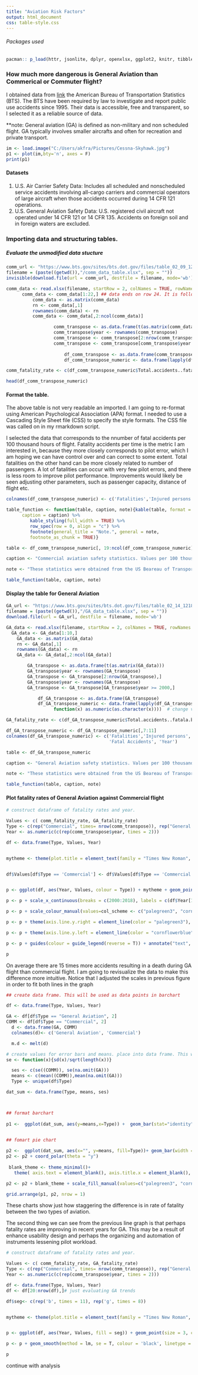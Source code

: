 ```yaml
---
title: "Aviation Risk Factors"
output: html_document
css: table-style.css
---
```

###### Packages used
```r
pacman:: p_load(httr, jsonlite, dplyr, openxlsx, ggplot2, knitr, tibble, gt, tidyverse, glue, formattable, kableExtra, imager, reshape2, gridExtra)
```

### How much more dangerous is General Aviation than Commerical or Commuter flight?  
I obtained data from [link](https://www.bts.gov/content/us-general-aviationa-safety-data) the American Bureau of Transportation Statistics (BTS). The BTS have been required by law to investigate and report public use accidents since 1995. Their data is accessible, free and transparent, so I selected it as a reliable source of data. 

**note: General aviation (GA) is defined as non-military and non scheduled flight. GA typically involves smaller aircrafts and often for recreation and private transport.

```r
im <- load.image("C:/Users/akfra/Pictures/Cessna-Skyhawk.jpg")
p1 <- plot(im,bty='n', axes = F) 
print(p1)
```



#### Datasets
1) U.S. Air Carrier Safety Data: Includes all scheduled and nonscheduled service accidents involving all-cargo carriers and commercial operators of large aircraft when those accidents occurred during 14 CFR 121 operations. 
2) U.S. General Aviation Safety Data: U.S. registered civil aircraft not operated under 14 CFR 121 or 14 CFR 135. Accidents on foreign soil and in foreign waters are excluded.


### Importing data and structuring tables.

##### Evaluate the unmodified data stucture
```r
comm_url <- "https://www.bts.gov/sites/bts.dot.gov/files/table_02_09_121819.xlsx" 
filename = (paste((getwd()),"/comm_data_table.xlsx", sep = ""))
invisible(download.file(url = comm_url, destfile = filename, mode='wb'))

comm_data <- read.xlsx(filename, startRow = 2, colNames = TRUE, rowNames = FALSE) 
      comm_data <- comm_data[1:22,] ## data ends on row 24. It is followed by paragprahs of annotations
          comm_data <- as.matrix(comm_data)
          rn <- comm_data[,1]
          rownames(comm_data) <- rn
          comm_data <- comm_data[,2:ncol(comm_data)]

                  comm_transpose <- as.data.frame(t(as.matrix(comm_data)))
                  comm_transpose$year <- rownames(comm_transpose)
                  comm_transpose <- comm_transpose[2:nrow(comm_transpose),]
                  comm_transpose <- comm_transpose[comm_transpose$year >= 2000,]
                  
                      df_comm_transpose <- as.data.frame(comm_transpose)
                      df_comm_transpose_numeric <- data.frame(lapply(df_comm_transpose, function(x) as.numeric(as.character(x)))) # change variables from factors to numeric

comm_fatality_rate <- c(df_comm_transpose_numeric$Total.accidents..fatal.2)

head(df_comm_transpose_numeric)

```

#### Format the table. 
The above table is not very readable an imported. I am going to re-format using American Psychological Association (APA) format. I needed to use a Cascading Style Sheet file (CSS) to specify the style formats. The CSS file was called on in my rmarkdown script.

I selected the data that corresponds to the nnumber of fatal accidents per 100 thousand hours of flight. Fatality accidents per time is the metric I am interested in, because they more closely corresponds to pilot error, which I am hoping we can have control over and can correct to some extent. Total fatalities on the other hand can be more closely related to number of passengers. A lot of fatalities can occur with very few pilot errors, and there is less room to improve pilot performance. Improvements would likely be seen adjusting other parameters, such as passenger capacity, distance of flight etc.   
```r

colnames(df_comm_transpose_numeric) <- c('Fatalities','Injured persons', 'Accidents', 'Fatal Accidents', 'Aircraft miles(mill)','Rate/mill miles', 'Fatalities','Injured persons', 'Accidents', 'Fatal Accidents','Aircraft Departures','rates 1000', 'Fatalities','Injured persons', 'Accidents','Fatal Accidents', 'Flight hours', 'Rates per 100 hours', 'Fatalities','Injured persons','Accidents', 'Fatal Accidents', 'Year' )

table_function <- function(table, caption, note){kable(table, format = "html",col.names = colnames(table), align = c(rep("c", times = ncol(table))),
      caption = caption) %>%
         kable_styling(full_width = TRUE) %>%
         row_spec(row = 0, align = "c") %>%
         footnote(general_title = "Note.", general = note,
         footnote_as_chunk = TRUE)}

table <- df_comm_transpose_numeric[, 19:ncol(df_comm_transpose_numeric)] # these columns are variables that correspond to rates per 100 thousand hours of flight. 

caption <- "Commercial aviation safety statistics. Values per 100 thousand hours of flight"

note <- "These statistics were obtained from the US Beareau of Transportation Statistics"

table_function(table, caption, note)

```


#### Display the table for General Aviation

```r
GA_url <- "https://www.bts.gov/sites/bts.dot.gov/files/table_02_14_121819.xlsx" ## downloading commercial accident data from Bureau of Transportation Statistics (US)
filename = (paste((getwd()),"/GA_data_table.xlsx", sep = ""))
download.file(url = GA_url, destfile = filename, mode='wb')

GA_data <- read.xlsx(filename, startRow = 2, colNames = TRUE, rowNames = FALSE)
  GA_data <- GA_data[1:10,]
    GA_data <- as.matrix(GA_data)
    rn <- GA_data[,1]
    rownames(GA_data) <- rn
    GA_data <- GA_data[,2:ncol(GA_data)]

        GA_transpose <- as.data.frame(t(as.matrix(GA_data)))
        GA_transpose$year <- rownames(GA_transpose)
        GA_transpose <- GA_transpose[2:nrow(GA_transpose),]
        GA_transpose$year <- rownames(GA_transpose)
        GA_transpose <- GA_transpose[GA_transpose$year >= 2000,]

            df_GA_transpose <- as.data.frame(GA_transpose)
            df_GA_transpose_numeric <- data.frame(lapply(df_GA_transpose, 
                  function(x) as.numeric(as.character(x))))  # change variables from factors to numeric

GA_fatality_rate <- c(df_GA_transpose_numeric$Total.accidents..fatala.b) 
```

```r
df_GA_transpose_numeric <- df_GA_transpose_numeric[,7:11]
colnames(df_GA_transpose_numeric) <- c('Fatalities','Injured persons','Accidents', 
                                       'Fatal Accidents', 'Year')

table <- df_GA_transpose_numeric

caption <- "General Aviation safety statistics. Values per 100 thousand hours of flight"

note <- "These statistics were obtained from the US Beareau of Transportation Statistics"

table_function(table, caption, note)

```


#### Plot fatality rates of General Aviation against Commercial flight 
```r

# construct dataframe of fatality rates and year.

Values <- c( comm_fatality_rate, GA_fatality_rate)
Type <- c(rep("Commercial", times= nrow(comm_transpose)), rep("General Aviation", times = nrow(comm_transpose)))
Year <- as.numeric(c(rep(comm_transpose$year, times = 2)))

df <- data.frame(Type, Values, Year)


mytheme <- theme(plot.title = element_text(family = "Times New Roman", size = (16)), legend.title = element_blank(), legend.text = element_text(face = "italic", colour="steelblue4",family = "Times New Roman", size = (12)), axis.title = element_text(family = "Times New Roman", size = (13), colour = "steelblue4" ), axis.text = element_text(family = "Times New Roman", colour = "cornflowerblue", size = (10), margin = margin(t = 0, r = 0, b = 40, l = 40)))


df$Values[df$Type == 'Commercial'] <- df$Values[df$Type == 'Commercial'] * 20 # modifying for double y axis plot. The y scale is divided by 20 in plot.


p <- ggplot(df, aes(Year, Values, colour = Type)) + mytheme + geom_point(size = 3) + geom_line() + ylab('Fatal Accident Rate GA') + xlab ('Year') + labs(title = "Fatal Accidents per 100 Thousand Flight Hours(US)")  

p <- p + scale_x_continuous(breaks = c(2000:2018), labels = c(df$Year[1:19])) + scale_y_continuous(breaks = seq(0, 1.5, by = 0.25), sec.axis = sec_axis(~./20, name = "Fatality Rate Commerical")) 

p <- p + scale_colour_manual(values=col_scheme <- c("palegreen3", "cornflowerblue"))  

p <- p + theme(axis.line.y.right = element_line(color = "palegreen3"), axis.ticks.y.right = element_line(color = "palegreen3"), axis.text.y.right = element_text(color = "palegreen3"), axis.title.y.right = element_text(color = "palegreen3"))

p <- p + theme(axis.line.y.left = element_line(color = "cornflowerblue"), axis.ticks.y.left = element_line(color = "cornflowerblue"), axis.text.y.left = element_text(color = "cornflowerblue"), axis.title.y.left = element_text(color = "cornflowerblue"))

p <- p + guides(colour = guide_legend(reverse = T)) + annotate("text", x = 2008, y = 0.8, label = "Mean GA: 1.2 /n /t Mean Commercial: .008", colour = "steelblue4")

p
```


On average there are 15 times more accidents resulting in a death during GA flight than commercial flight. I am going to revisualize the data to make this difference more intuitive. Notice that I adjusted the scales in previous figure in order to fit both lines in the graph 


```r
## create data frame. This will be used as data points in barchart

df <- data.frame(Type, Values, Year)

GA <- df[df$Type == "General Aviation", 2]
COMM <- df[df$Type == "Commercial", 2]
  d <- data.frame(GA, COMM)
  colnames(d)<- c('General Aviation', 'Commercial')

  m.d <- melt(d)  

# create values for error bars and means. place into data frame. This will give the size of barchart and the length of error bars  
se <- function(x){sd(x)/sqrt(length(x))}

  ses <- c(se((COMM)), se(na.omit(GA)))
  means <- c(mean((COMM)),mean(na.omit(GA)))
  Type <- unique(df$Type)

dat_sum <- data.frame(Type, means, ses)



## format barchart
 
p1 <-  ggplot(dat_sum, aes(y=means,x=Type)) +  geom_bar(stat="identity",width=0.4, colour = c("palegreen3", "blue"), fill=c("palegreen3", "cornflowerblue")) + scale_fill_manual(values=c("palegreen3", "cornflowerblue")) + geom_errorbar(stat="identity",width=0.2, ymin=means-ses,ymax=means+ses, size = 1.5) + theme_classic() + geom_point(data = m.d, aes(variable, value), position = "jitter") + labs(title = "Yearly Rates per Aviation Type", caption = "*Note: error bars are standard errors") + ylab("Fatality Rate: Fatal Accident / 100,000 Flight Hours") + theme(axis.text=element_text(size=12), axis.title.x = element_blank())
 

## fomart pie chart

p2 <-  ggplot(dat_sum, aes(x="", y=means, fill=Type))+ geom_bar(width = 1, stat = "identity")
p2 <- p2 + coord_polar(theta = "y") 
  
 blank_theme <- theme_minimal()+
   theme( axis.text = element_blank(), axis.title.x = element_blank(), axis.title.y = element_blank(), panel.border = element_blank(), panel.grid=element_blank(), axis.ticks = element_blank(), plot.title=element_text(size=14, face="bold"))

p2 <- p2 + blank_theme + scale_fill_manual(values=c("palegreen3", "cornflowerblue"))

grid.arrange(p1, p2, nrow = 1)

```   

 These charts show just how staggering the difference is in rate of fatality between the two types of aviation. 

 The second thing we can see from the previous line graph is that perhaps fatality rates are improving in recent years for GA. This may be a result of enhance usability design and perhaps the organizing 
 and automation of instruments lessening pilot workload. 

``` r


# construct dataframe of fatality rates and year.

Values <- c( comm_fatality_rate, GA_fatality_rate)
Type <- c(rep("Commercial", times= nrow(comm_transpose)), rep("General Aviation", times = nrow(comm_transpose)))
Year <- as.numeric(c(rep(comm_transpose$year, times = 2)))

df <- data.frame(Type, Values, Year)
df <- df[20:nrow(df),]# just evaluating GA trends

df$seg<- c(rep('b', times = 11), rep('g', times = 8))


mytheme <- theme(plot.title = element_text(family = "Times New Roman", size = (16)), legend.title = element_blank(), legend.position = "none", legend.text = element_blank(), axis.title = element_text(family = "Times New Roman", size = (13),  colour = "steelblue4" ), axis.text = element_text(family = "Times New Roman", colour = "cornflowerblue", size = (10),margin = margin(t = 0, r = 0, b = 40, l = 40)))


p <- ggplot(df, aes(Year, Values, fill = seg)) + geom_point(size = 3, colour = "cornflowerblue") + geom_line(colour = "cornflowerblue" ) + ylab('Fatal Accident Rate GA') + xlab ('Year') + labs(title = "Is GA getting safer over time?") + mytheme 

p <- p + geom_smooth(method = lm, se = T, colour = 'black', linetype = "dashed")

p
```


continue with analysis


